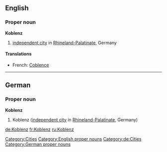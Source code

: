 ==English==
{{wikipedia}}
===Proper noun===
'''Koblenz'''
# [[independent city]] in [[Rhineland-Palatinate]], Germany

====Translations====
*French: [[Coblence]]

[[Category:Cities]]
[[Category:English proper nouns]]

----

==German==
{{wikipedia|lang=de}}
===Proper noun===
'''Koblenz'''
# Koblenz ([[independent city]] in [[Rhineland-Palatinate]], Germany)

[[Category:de:Cities]]
[[Category:German proper nouns]]

[[de:Koblenz]]
[[fr:Koblenz]]
[[ru:Koblenz]]